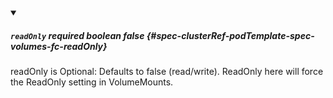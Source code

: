 
<details className="config-field" data-expandable="false" open>
<summary>

##### `readOnly` <span className="config-field-required" data-required="false">required</span> <span className="config-field-type">boolean</span> <span className="config-field-default">false</span> <span className="config-field-enum"></span> {#spec-clusterRef-podTemplate-spec-volumes-fc-readOnly}

readOnly is Optional: Defaults to false (read/write). ReadOnly here will force
the ReadOnly setting in VolumeMounts.

</summary>



</details>
